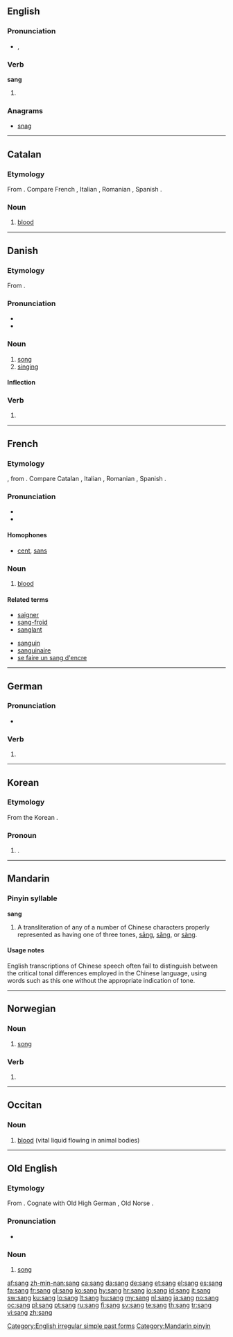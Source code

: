 {{also|Sang|sāng|sǎng|sàng|säng|sång|sáng}}
==English==

===Pronunciation===
* {{IPA|/sæŋ/}}, {{SAMPA|/"s{N/}}
*: {{rhymes|æŋ}}

===Verb===
'''sang'''

# {{simple past of|[[sing]]}}

===Anagrams===
* [[snag]]

[[Category:English irregular simple past forms]]

----

==Catalan==

===Etymology===
From {{etyl|la|ca}} {{term|sanguis|lang=ca}}. Compare French {{term|sang|lang=fr}}, Italian {{term|sangue|lang=it}}, Romanian {{term|sânge|lang=ro}}, Spanish {{term|sangre|lang=es}}.

===Noun===
{{ca-noun|f}}

# [[blood]]

----

==Danish==

===Etymology===
From {{etyl|non|da}} {{term|sǫngr|lang=non}}.

===Pronunciation===
* {{audio|Da-sang.ogg|audio}}
* {{IPA|[sɑŋˀ]|lang=da}}

===Noun===
{{da-noun|en|e}}

# [[song]]
# [[singing]]

====Inflection====
{{da-noun-infl|en|e}}

===Verb===
{{infl|da|verb form}}

# {{form of|past|synge|lang=Danish}}

----

==French==

===Etymology===
{{etyl|fro|fr}}, from {{etyl|la|fr}} {{term|sanguis|lang=fro}}. Compare Catalan {{term|sang|lang=ca}}, Italian {{term|sangue|lang=it}}, Romanian {{term|sânge|lang=ro}}, Spanish {{term|sangre|lang=es}}.

===Pronunciation===
* {{audio|Fr-sang.ogg|audio}}
* {{IPA|/sɑ̃/|lang=fr}}

====Homophones====
* [[cent]], [[sans]]

===Noun===
{{fr-noun|m}}

# [[blood]]

====Related terms====
{{top2}}
* [[saigner]]
* [[sang-froid]]
* [[sanglant]]
{{mid2}}
* [[sanguin]]
* [[sanguinaire]]
* [[se faire un sang d'encre]]
{{bottom}}

----

==German==

===Pronunciation===
* {{audio|De-sang.ogg|audio}}

===Verb===
{{infl|de|verb form}}

# {{form of|past tense|[[singen]]}}

----

==Korean==

===Etymology===
From the Korean {{term|||tr=sang|a beautiful face|lang=ko}}.

===Pronoun===
{{infl|ko|pronoun}}

# {{given name|male|lang=ko}}.

----

==Mandarin==

===Pinyin syllable===
'''sang'''

# A transliteration of any of a number of Chinese characters properly represented as having one of three tones, [[sāng]], [[sǎng]], or [[sàng]].

====Usage notes====
English transcriptions of Chinese speech often fail to distinguish between the critical tonal differences employed in the Chinese language, using words such as this one without the appropriate indication of tone.

[[Category:Mandarin pinyin]]

----

==Norwegian==

===Noun===
{{no-noun-m1|sang}}

# [[song]]

===Verb===
{{infl|no|verb form}}

# {{form of|past tense|[[synge]]}}

----

==Occitan==

===Noun===
{{oc-noun|f|-}}

# [[blood]] (vital liquid flowing in animal bodies)

{{tbot entry|Occitan|blood|2008|October|oc}}

----

==Old English==

===Etymology===
From {{proto|Germanic|sangwaz|lang=ang}}. Cognate with Old High German {{term|sanc|lang=goh}}, Old Norse {{term|sǫngr|lang=non}}.

===Pronunciation===
* {{IPA|/sɑŋg/|lang=ang}}

===Noun===
{{ang-noun|g=m}}

# [[song]]

[[af:sang]]
[[zh-min-nan:sang]]
[[ca:sang]]
[[da:sang]]
[[de:sang]]
[[et:sang]]
[[el:sang]]
[[es:sang]]
[[fa:sang]]
[[fr:sang]]
[[gl:sang]]
[[ko:sang]]
[[hy:sang]]
[[hr:sang]]
[[io:sang]]
[[id:sang]]
[[it:sang]]
[[sw:sang]]
[[ku:sang]]
[[lo:sang]]
[[lt:sang]]
[[hu:sang]]
[[my:sang]]
[[nl:sang]]
[[ja:sang]]
[[no:sang]]
[[oc:sang]]
[[pl:sang]]
[[pt:sang]]
[[ru:sang]]
[[fi:sang]]
[[sv:sang]]
[[te:sang]]
[[th:sang]]
[[tr:sang]]
[[vi:sang]]
[[zh:sang]]